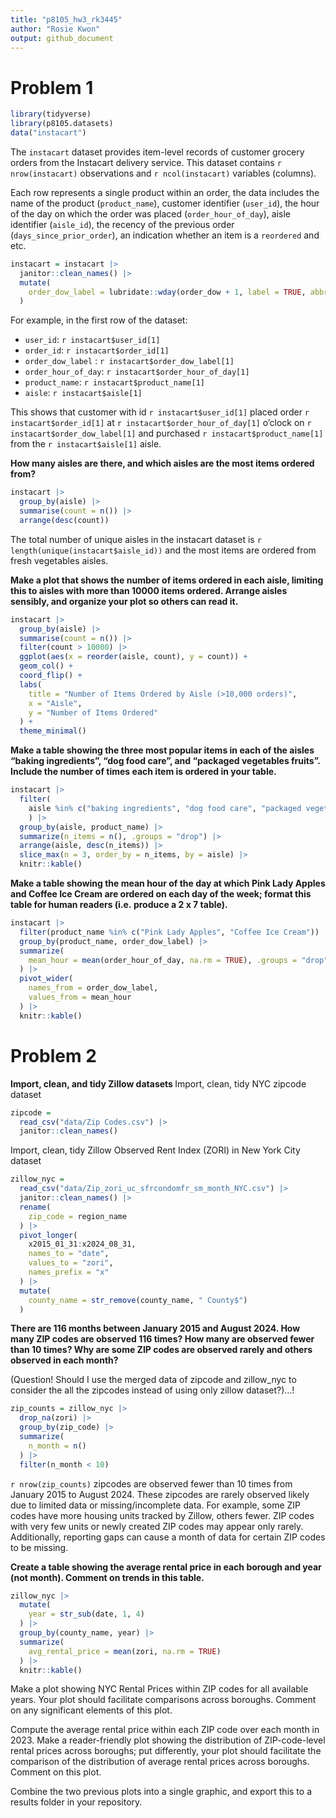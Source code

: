 ```yaml
---
title: "p8105_hw3_rk3445"
author: "Rosie Kwon"
output: github_document
---
```


# Problem 1 

```r
library(tidyverse)
library(p8105.datasets)
data("instacart")
```

The `instacart` dataset provides item-level records of customer grocery orders from the Instacart delivery service. This dataset contains `r nrow(instacart)` observations and `r ncol(instacart)` variables (columns). 

Each row represents a single product within an order, the data includes the name of the product (`product_name`), customer identifier (`user_id`), the hour of the day on which the order was placed (`order_hour_of_day`), aisle identifier (`aisle_id`), the recency of the previous order (`days_since_prior_order`), an indication whether an item is a `reordered` and etc.

```r
instacart = instacart |> 
  janitor::clean_names() |> 
  mutate(
    order_dow_label = lubridate::wday(order_dow + 1, label = TRUE, abbr = FALSE)
  )
```

For example, in the first row of the dataset:

* `user_id`: `r instacart$user_id[1]`  
* `order_id`: `r instacart$order_id[1]`  
* `order_dow_label` : `r instacart$order_dow_label[1]`
* `order_hour_of_day`: `r instacart$order_hour_of_day[1]`  
* `product_name`: `r instacart$product_name[1]`  
* `aisle`: `r instacart$aisle[1]`


This shows that customer with id `r instacart$user_id[1]` placed order `r instacart$order_id[1]` at `r instacart$order_hour_of_day[1]` o'clock on `r instacart$order_dow_label[1]` and purchased `r instacart$product_name[1]` from the `r instacart$aisle[1]` aisle.


**How many aisles are there, and which aisles are the most items ordered from?**

```r
instacart |> 
  group_by(aisle) |> 
  summarise(count = n()) |> 
  arrange(desc(count))
```

The total number of unique aisles in the instacart dataset is `r length(unique(instacart$aisle_id))` and the most items are ordered from fresh vegetables aisles. 



**Make a plot that shows the number of items ordered in each aisle, limiting this to aisles with more than 10000 items ordered. Arrange aisles sensibly, and organize your plot so others can read it.**

```r
instacart |> 
  group_by(aisle) |> 
  summarise(count = n()) |> 
  filter(count > 10000) |> 
  ggplot(aes(x = reorder(aisle, count), y = count)) +
  geom_col() +
  coord_flip() +
  labs(
    title = "Number of Items Ordered by Aisle (>10,000 orders)",
    x = "Aisle",
    y = "Number of Items Ordered"
  ) +
  theme_minimal()

```

**Make a table showing the three most popular items in each of the aisles “baking ingredients”, “dog food care”, and “packaged vegetables fruits”. Include the number of times each item is ordered in your table.**

```r
instacart |> 
  filter(
    aisle %in% c("baking ingredients", "dog food care", "packaged vegetables fruits")
    ) |>
  group_by(aisle, product_name) |> 
  summarize(n_items = n(), .groups = "drop") |> 
  arrange(aisle, desc(n_items)) |> 
  slice_max(n = 3, order_by = n_items, by = aisle) |>
  knitr::kable()
```

**Make a table showing the mean hour of the day at which Pink Lady Apples and Coffee Ice Cream are ordered on each day of the week; format this table for human readers (i.e. produce a 2 x 7 table).**

```r
instacart |> 
  filter(product_name %in% c("Pink Lady Apples", "Coffee Ice Cream")) |> 
  group_by(product_name, order_dow_label) |> 
  summarize(
    mean_hour = mean(order_hour_of_day, na.rm = TRUE), .groups = "drop"
  ) |> 
  pivot_wider(
    names_from = order_dow_label,
    values_from = mean_hour
  ) |> 
  knitr::kable()
```

# Problem 2

**Import, clean, and tidy Zillow datasets **
Import, clean, tidy NYC zipcode dataset 

```r
zipcode = 
  read_csv("data/Zip Codes.csv") |> 
  janitor::clean_names()
```

Import, clean, tidy  Zillow Observed Rent Index (ZORI) in New York City dataset

```r
zillow_nyc = 
  read_csv("data/Zip_zori_uc_sfrcondomfr_sm_month_NYC.csv") |> 
  janitor::clean_names() |>
  rename(
    zip_code = region_name
  ) |> 
  pivot_longer(
    x2015_01_31:x2024_08_31,
    names_to = "date",
    values_to = "zori",
    names_prefix = "x"
  ) |> 
  mutate(
    county_name = str_remove(county_name, " County$")
  ) 
```


**There are 116 months between January 2015 and August 2024. How many ZIP codes are observed 116 times? How many are observed fewer than 10 times? Why are some ZIP codes are observed rarely and others observed in each month?**

(Question! Should I use the merged data of zipcode and zillow_nyc to consider the all the zipcodes instead of using only zillow dataset?)...!

```r
zip_counts = zillow_nyc |> 
  drop_na(zori) |> 
  group_by(zip_code) |> 
  summarize(
    n_month = n()
  ) |> 
  filter(n_month < 10)
```

`r nrow(zip_counts)` zipcodes are observed fewer than 10 times from January 2015 to August 2024. These zipcodes are rarely observed likely due to limited data or missing/incomplete data. For example, some ZIP codes have more housing units tracked by Zillow, others fewer. ZIP codes with very few units or newly created ZIP codes may appear only rarely. Additionally, reporting gaps can cause a month of data for certain ZIP codes to be missing.


**Create a table showing the average rental price in each borough and year (not month). Comment on trends in this table.**

```r
zillow_nyc |> 
  mutate(
    year = str_sub(date, 1, 4) 
  ) |> 
  group_by(county_name, year) |> 
  summarize(
    avg_rental_price = mean(zori, na.rm = TRUE)
  ) |> 
  knitr::kable()
```


Make a plot showing NYC Rental Prices within ZIP codes for all available years. Your plot should facilitate comparisons across boroughs. Comment on any significant elements of this plot.

Compute the average rental price within each ZIP code over each month in 2023. Make a reader-friendly plot showing the distribution of ZIP-code-level rental prices across boroughs; put differently, your plot should facilitate the comparison of the distribution of average rental prices across boroughs. Comment on this plot.

Combine the two previous plots into a single graphic, and export this to a results folder in your repository.


